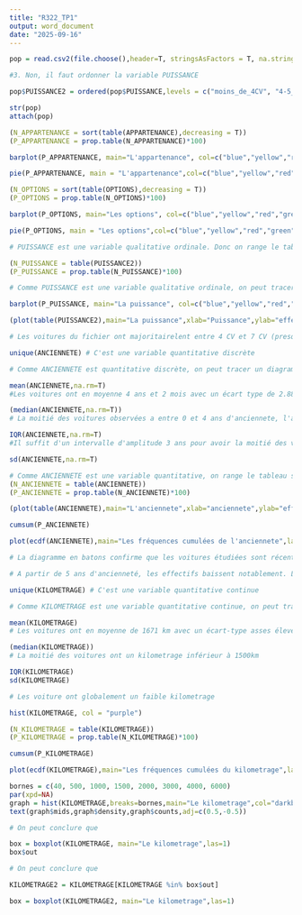 ---
title: "R322_TP1"
output: word_document
date: "2025-09-16"
---

```{r}

pop = read.csv2(file.choose(),header=T, stringsAsFactors = T, na.strings = c("NA","na",""), fileEncoding = "latin1")

#3. Non, il faut ordonner la variable PUISSANCE

pop$PUISSANCE2 = ordered(pop$PUISSANCE,levels = c("moins_de_4CV", "4-5_CV", "6-7_CV","8-9_CV","10CV_et_plus"))

str(pop)
attach(pop)
```
```{r}
(N_APPARTENANCE = sort(table(APPARTENANCE),decreasing = T))
(P_APPARTENANCE = prop.table(N_APPARTENANCE)*100)
```
```{r}
barplot(P_APPARTENANCE, main="L'appartenance", col=c("blue","yellow","red"),space=1,las=1,xlab="L'appartenance",ylab="fréquences en %")
```
```{r}
pie(P_APPARTENANCE, main = "L'appartenance",col=c("blue","yellow","red"))
```
```{r}
(N_OPTIONS = sort(table(OPTIONS),decreasing = T))
(P_OPTIONS = prop.table(N_OPTIONS)*100)
```
```{r}
barplot(P_OPTIONS, main="Les options", col=c("blue","yellow","red","green","purple"),space=1,las=1,xlab="Options",ylab="fréquences en %")
```
```{r}
pie(P_OPTIONS, main = "Les options",col=c("blue","yellow","red","green","purple"))
```
```{r}

# PUISSANCE est une variable qualitative ordinale. Donc on range le tableau en réspectant l'ordre des modalités

(N_PUISSANCE = table(PUISSANCE2))
(P_PUISSANCE = prop.table(N_PUISSANCE)*100)
```
```{r}
# Comme PUISSANCE est une variable qualitative ordinale, on peut tracer une diagramme à barres en effectifs ou en fréquences

barplot(P_PUISSANCE, main="La puissance", col=c("blue","yellow","red","green","purple"),space=1,las=1,xlab="Puissance",ylab="fréquences en %")

(plot(table(PUISSANCE2),main="La puissance",xlab="Puissance",ylab="effectifs",las=1))

# Les voitures du fichier ont majoritairelent entre 4 CV et 7 CV (presque 3/4 des voitures dans ce cas)
```
```{r}
unique(ANCIENNETE) # C'est une variable quantitative discrète

# Comme ANCIENNETE est quantitative discrète, on peut tracer un diagramme en batons en effectifs ou fréquences, une courbe cumulative, et eventuellement un boxplot
```
```{r}
mean(ANCIENNETE,na.rm=T) 
#Les voitures ont en moyenne 4 ans et 2 mois avec un écart type de 2.885, ce qui est élevé. La dispersion globale qu'on pourrait juger importante est due aux grandes valeurs (max=15)

(median(ANCIENNETE,na.rm=T))
# La moitié des voitures observées a entre 0 et 4 ans d'anciennete, l'autre moitié a entre 4 et 15 ans

IQR(ANCIENNETE,na.rm=T) 
#Il suffit d'un intervalle d'amplitude 3 ans pour avoir la moitié des voitures, ce qui annonce une dispersion modérée

sd(ANCIENNETE,na.rm=T)
```
```{r}
# Comme ANCIENNETE est une variable quantitative, on range le tableau selon l'ordre croissant des modalités
(N_ANCIENNETE = table(ANCIENNETE))
(P_ANCIENNETE = prop.table(N_ANCIENNETE)*100)
```
```{r}
(plot(table(ANCIENNETE),main="L'anciennete",xlab="anciennete",ylab="effectifs",las=1))
```
```{r}
cumsum(P_ANCIENNETE)
```
```{r}
plot(ecdf(ANCIENNETE),main="Les fréquences cumulées de l'anciennete",las=1)

# La diagramme en batons confirme que les voitures étudiées sont récentes, principalement entre 1 et 5 ans (avec un effectif entre 15 et 21 pour chacun de ces ages)

# A partir de 5 ans d'ancienneté, les effectifs baissent notablement. Le maximum 15 est une valeur isolée
```
```{r}
unique(KILOMETRAGE) # C'est une variable quantitative continue

# Comme KILOMETRAGE est une variable quantitative continue, on peut tracer ses effectifs ou ses fréquences à l'aide d'un histogramme, et ses fréquences cumulées à l'aide d'une courbe cumulative. On peut également tracer un boxplot pour représenter sa tendance centrale, sa dispersion
```
```{r}
mean(KILOMETRAGE)
# Les voitures ont en moyenne de 1671 km avec un écart-type asses élevé. Les quelques valeurs proches de 6000km augmentent la moyenne et l'écart-type

(median(KILOMETRAGE)) 
# La moitié des voitures ont un kilometrage inférieur à 1500km

IQR(KILOMETRAGE)
sd(KILOMETRAGE)

# Les voiture ont globalement un faible kilometrage
```
```{r}
hist(KILOMETRAGE, col = "purple")
```
```{r}
(N_KILOMETRAGE = table(KILOMETRAGE))
(P_KILOMETRAGE = prop.table(N_KILOMETRAGE)*100)
```
```{r}
cumsum(P_KILOMETRAGE)
```
```{r}
plot(ecdf(KILOMETRAGE),main="Les fréquences cumulées du kilometrage",las=1)
```
```{r}
bornes = c(40, 500, 1000, 1500, 2000, 3000, 4000, 6000)
par(xpd=NA)
graph = hist(KILOMETRAGE,breaks=bornes,main="Le kilometrage",col="darkblue",axes=T,ylab="");axis(1)
text(graph$mids,graph$density,graph$counts,adj=c(0.5,-0.5))

# On peut conclure que
```
```{r}
box = boxplot(KILOMETRAGE, main="Le kilometrage",las=1)
box$out

# On peut conclure que
```
```{r}
KILOMETRAGE2 = KILOMETRAGE[KILOMETRAGE %in% box$out]

box = boxplot(KILOMETRAGE2, main="Le kilometrage",las=1)
```


